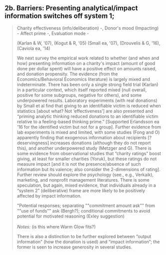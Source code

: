 2b. Barriers: Presenting analytical/impact information switches off system 1;
-----------------------------------------------------------------------------

> Charity effectiveness (info/deliberation) -, Donor\'s mood (Impacting)
> - Affect prime -, Evaluation mode -
>
> (Karlan & W, \'07), (Kogut & R, \'05) (Small ea, \'07), (Drouvelis &
> G, \'16), (Caviola ea, \'14)
>
> We next survey the empirical work related to whether (and when and
> how) presenting information on a charity\'s impact (amount of good
> done per dollar spent) will have a positive effect on amounts raised,
> and donation propensity. The evidence (from the Economics/Behavioral
> Economics literature) is largely mixed and indeterminate. There has
> been only a single strong field trial (Karlan) in a particular
> context, which itself reported mixed (null overall, positive for some
> subgroups, negative for others), and some underpowered results.
> Laboratory experiments (with real donations) by Small et al find that
> giving to an identifiable victim is reduced when statistics \[about
> what? Not 'effectiveness'\] are also presented and "priming analytic
> thinking reduced donations to an identifiable victim relative to a
> feeling-based thinking prime." \[Supported Erlandsson ea '16 for the
> identified victim but not for a group\]. Further evidence from lab
> experiments is mixed and limited, with some studies (Fong and O)
> apparently finding that exogenous information about recipients
> \[?deservingness\] increases donations (although they do not report
> this), and another underpowered study (Metzger and G). There is some
> evidence from observational studies that "charity ratings" boost
> giving, at least for smaller charities (Yoruk), but these ratings do
> not measure impact \[and it is not the presence/absence of such
> information but its valence; also consider the 2-dimensions of
> rating\]. Further review should explore the psychology (see., e.g.,
> Verkaik), marketing, and nonprofit management literatures. There is
> some speculation, but again, mixed evidence, that individuals already
> in a "system 2" (deliberative) frame are more likely to be positively
> affected by impact information.
>
> \"Potential responses; separating \"\"commitment amount ask\"\" from
> \"\"use of funds\"\" ask (Bergh?); conditional commitments to avoid
> potential for motivated reasoning (Exley suggestion)\
> \
> *Notes:* (is this where Warm Glow fits?)
>
> There is also a distinction to be further explored between "output
> information" (how the donation is used) and "impact information"; the
> former is seen to increase generosity in several studies.
